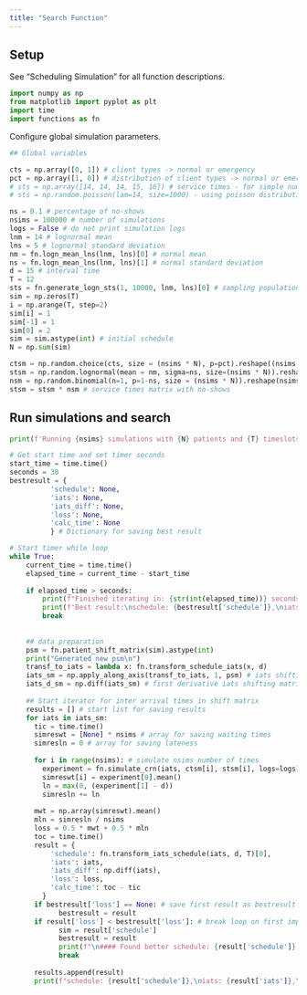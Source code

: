```yaml
---
title: "Search Function"
---
```


## Setup

See "Scheduling Simulation" for all function descriptions.

```python
import numpy as np
from matplotlib import pyplot as plt
import time
import functions as fn
```

Configure global simulation parameters.

```python
## Global variables

cts = np.array([0, 1]) # client types -> normal or emergency
pct = np.array([1, 0]) # distribution of client types -> normal or emergency
# sts = np.array([14, 14, 14, 15, 16]) # service times - for simple numerical testing
# sts = np.random.poisson(lam=14, size=1000) - using poisson distribution

ns = 0.1 # percentage of no-shows
nsims = 100000 # number of simulations
logs = False # do not print simulation logs
lnm = 14 # lognormal mean
lns = 5 # lognormal standard deviation
nm = fn.logn_mean_lns(lnm, lns)[0] # normal mean
ns = fn.logn_mean_lns(lnm, lns)[1] # normal standard deviation
d = 15 # interval time
T = 12
sts = fn.generate_logn_sts(1, 10000, lnm, lns)[0] # sampling population for service times
sim = np.zeros(T) 
i = np.arange(T, step=2)
sim[i] = 1
sim[-1] = 1
sim[0] = 2 
sim = sim.astype(int) # initial schedule
N = np.sum(sim)

ctsm = np.random.choice(cts, size = (nsims * N), p=pct).reshape((nsims, N)) # client types matrix
stsm = np.random.lognormal(mean = nm, sigma=ns, size=(nsims * N)).reshape(nsims, N) # service times matrix
nsm = np.random.binomial(n=1, p=1-ns, size = (nsims * N)).reshape(nsims, N) # no-shows matrix
stsm = stsm * nsm # service times matrix with no-shows
```

## Run simulations and search

```python
print(f'Running {nsims} simulations with {N} patients and {T} timeslots.')

# Get start time and set timer seconds
start_time = time.time()
seconds = 30
bestresult = {
          'schedule': None,
          'iats': None,
          'iats_diff': None,
          'loss': None,
          'calc_time': None
          } # Dictionary for saving best result

# Start timer while loop
while True:
    current_time = time.time()
    elapsed_time = current_time - start_time
    
    if elapsed_time > seconds:
        print(f"Finished iterating in: {str(int(elapsed_time))} seconds\n")
        print(f"Best result:\nschedule: {bestresult['schedule']},\niats: {bestresult['iats']},\niats_diff: {bestresult['iats_diff']},\nloss = {bestresult['loss']}, calc time: {bestresult['calc_time']} secs\n")
        break
      
    
    ## data preparation
    psm = fn.patient_shift_matrix(sim).astype(int)
    print("Generated new psm\n")
    transf_to_iats = lambda x: fn.transform_schedule_iats(x, d) 
    iats_sm = np.apply_along_axis(transf_to_iats, 1, psm) # iats shifting matrix
    iats_d_sm = np.diff(iats_sm) # first derivative iats shifting matrix
    
    ## Start iterator for inter arrival times in shift matrix
    results = [] # start list for saving results
    for iats in iats_sm:
      tic = time.time()
      simreswt = [None] * nsims # array for saving waiting times
      simresln = 0 # array for saving lateness
      
      for i in range(nsims): # simulate nsims number of times
        experiment = fn.simulate_crn(iats, ctsm[i], stsm[i], logs=logs)
        simreswt[i] = experiment[0].mean()
        ln = max(0, (experiment[1] - d))
        simresln += ln
        
      mwt = np.array(simreswt).mean()
      mln = simresln / nsims
      loss = 0.5 * mwt + 0.5 * mln
      toc = time.time()
      result = {
          'schedule': fn.transform_iats_schedule(iats, d, T)[0],
          'iats': iats,
          'iats_diff': np.diff(iats),
          'loss': loss,
          'calc_time': toc - tic
        }
      if bestresult['loss'] == None: # save first result as bestresult
            bestresult = result
      if result['loss'] < bestresult['loss']: # break loop on first improvement of loss value
            sim = result['schedule']
            bestresult = result
            print(f"\n#### Found better schedule: {result['schedule']} with loss: {result['loss']}\n")
            break
      
      results.append(result)
      print(f"schedule: {result['schedule']},\niats: {result['iats']},\niats_diff: {result['iats_diff']},\nloss = {result['loss']}, calc time: {result['calc_time']} secs\n")

```

